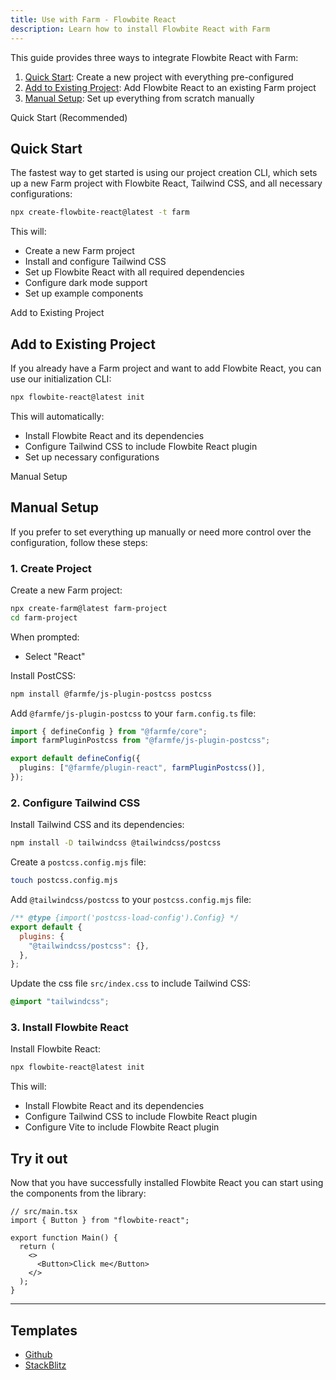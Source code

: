```yaml
---
title: Use with Farm - Flowbite React
description: Learn how to install Flowbite React with Farm
---
```


This guide provides three ways to integrate Flowbite React with Farm:

1. [Quick Start](#quick-start): Create a new project with everything pre-configured
2. [Add to Existing Project](#add-to-existing-project): Add Flowbite React to an existing Farm project
3. [Manual Setup](#manual-setup): Set up everything from scratch manually

<TextDivider>Quick Start (Recommended)</TextDivider>

## Quick Start

The fastest way to get started is using our project creation CLI, which sets up a new Farm project with Flowbite React, Tailwind CSS, and all necessary configurations:

```bash
npx create-flowbite-react@latest -t farm
```

This will:

- Create a new Farm project
- Install and configure Tailwind CSS
- Set up Flowbite React with all required dependencies
- Configure dark mode support
- Set up example components

<TextDivider>Add to Existing Project</TextDivider>

## Add to Existing Project

If you already have a Farm project and want to add Flowbite React, you can use our initialization CLI:

```bash
npx flowbite-react@latest init
```

This will automatically:

- Install Flowbite React and its dependencies
- Configure Tailwind CSS to include Flowbite React plugin
- Set up necessary configurations

<TextDivider>Manual Setup</TextDivider>

## Manual Setup

If you prefer to set everything up manually or need more control over the configuration, follow these steps:

### 1. Create Project

Create a new Farm project:

```bash
npx create-farm@latest farm-project
cd farm-project
```

When prompted:

- Select "React"

Install PostCSS:

```bash
npm install @farmfe/js-plugin-postcss postcss
```

Add `@farmfe/js-plugin-postcss` to your `farm.config.ts` file:

```ts {2,5}
import { defineConfig } from "@farmfe/core";
import farmPluginPostcss from "@farmfe/js-plugin-postcss";

export default defineConfig({
  plugins: ["@farmfe/plugin-react", farmPluginPostcss()],
});
```

### 2. Configure Tailwind CSS

Install Tailwind CSS and its dependencies:

```bash
npm install -D tailwindcss @tailwindcss/postcss
```

Create a `postcss.config.mjs` file:

```bash
touch postcss.config.mjs
```

Add `@tailwindcss/postcss` to your `postcss.config.mjs` file:

```js
/** @type {import('postcss-load-config').Config} */
export default {
  plugins: {
    "@tailwindcss/postcss": {},
  },
};
```

Update the css file `src/index.css` to include Tailwind CSS:

```css
@import "tailwindcss";
```

### 3. Install Flowbite React

Install Flowbite React:

```bash
npx flowbite-react@latest init
```

This will:

- Install Flowbite React and its dependencies
- Configure Tailwind CSS to include Flowbite React plugin
- Configure Vite to include Flowbite React plugin

## Try it out

Now that you have successfully installed Flowbite React you can start using the components from the library:

```tsx
// src/main.tsx
import { Button } from "flowbite-react";

export function Main() {
  return (
    <>
      <Button>Click me</Button>
    </>
  );
}
```

<hr />

## Templates

- [Github](https://github.com/themesberg/flowbite-react-template-farm)
- [StackBlitz](https://stackblitz.com/edit/flowbite-react-template-farm)

